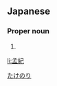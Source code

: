 ==Japanese==
{{ja-kanjitab|孟|紀}}

===Proper noun===
{{ja-pos|proper|たけのり}}

# {{given name|male|lang=ja}}

[[Category:Japanese male given names|たけのり]]

[[li:孟紀]]